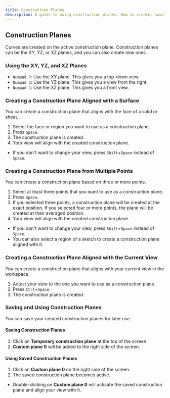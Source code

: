 ```yaml
---
title: Construction Planes
description: A guide to using construction planes. How to create, save, and reuse them.
---
```



## Construction Planes

Curves are created on the active construction plane. 
Construction planes can be the XY, YZ, or XZ planes, and you can also create new ones.

### Using the XY, YZ, and XZ Planes

- `Numpad 7`: Use the XY plane. This gives you a top-down view.
- `Numpad 3`: Use the YZ plane. This gives you a view from the right.
- `Numpad 1`: Use the XZ plane. This gives you a front view.

### Creating a Construction Plane Aligned with a Surface

You can create a construction plane that aligns with the face of a solid or sheet. <YoutubeExternalIcon url="https://youtu.be/j0jyWmzZbpw" />

1. Select the face or region you want to use as a construction plane.
2. Press `Space`.
3. The construction plane is created.
4. Your view will align with the created construction plane.

- If you don't want to change your view, press `Shift`+`Space` instead of `Space`.

### Creating a Construction Plane from Multiple Points

You can create a construction plane based on three or more points.

1. Select at least three points that you want to use as a construction plane.
2. Press `Space`.
3. If you selected three points, a construction plane will be created at the exact position. If you selected four or more points, the plane will be created at their averaged position.
4. Your view will align with the created construction plane.

- If you don't want to change your view, press `Shift`+`Space` instead of `Space`.
- You can also select a region of a sketch to create a construction plane aligned with it.

### Creating a Construction Plane Aligned with the Current View

You can create a construction plane that aligns with your current view in the workspace.

1. Adjust your view to the one you want to use as a construction plane.
2. Press `Ctrl`+`Space`.
3. The construction plane is created.

### Saving and Using Construction Planes

You can save your created construction planes for later use.

#### Saving Construction Planes

1. Click on **Temporary construction plane** at the top of the screen.
2. **Custom plane 0** will be added to the right side of the screen.

#### Using Saved Construction Planes

1. Click on **Custom plane 0** on the right side of the screen.
2. The saved construction plane becomes active.

- Double-clicking on **Custom plane 0** will activate the saved construction plane and align your view with it.
